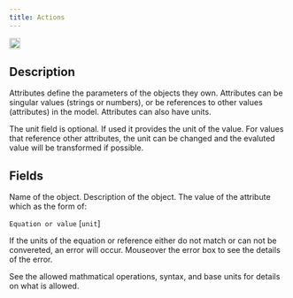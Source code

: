 ```yaml
---
title: Actions
---
```


<img height="20" noZoom src="/images/objecticons/action.svg" /> 

## Description
Attributes define the parameters of the objects they own. Attributes can be singular values (strings or numbers), or be references to other values (attributes) in the model. Attributes can also have units. 

  <Note>The unit field is optional. If used it provides the unit of the value. For values that reference other attributes, the unit can be changed and the evaluted value will be transformed if possible.</Note>


## Fields


<ParamField path="Name" type="string">
Name of the object.
</ParamField>

<ParamField path="Description" type="string">
  Description of the object.
</ParamField>

<ParamField path="Value" type="string">
  The value of the attribute which as the form of:

  `Equation or value` [`unit`]



  <Warning>If the units of the equation or reference either do not match or can not be convereted, an error will occur. Mouseover the error box to see the details of the error.</Warning>

  <Info>See the allowed mathmatical operations, syntax, and base units for details on what is allowed.</Info>
</ParamField>